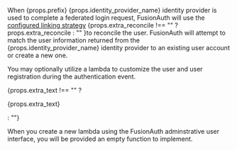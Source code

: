 ---
---
When {props.prefix} {props.identity_provider_name} identity provider is used to complete a federated login request, FusionAuth will use the [configured linking strategy](/docs/lifecycle/authenticate-users/identity-providers/#linking-strategies) {props.extra_reconcile !== "" ? props.extra_reconcile : "" }to reconcile the user. FusionAuth will attempt to match the user information returned from the {props.identity_provider_name} identity provider to an existing user account or create a new one.

You may optionally utilize a lambda to customize the user and user registration during the authentication event.

{props.extra_text !== "" ? <p>{props.extra_text}</p> : ""}

When you create a new lambda using the FusionAuth adminstrative user interface, you will be provided an empty function to implement.

